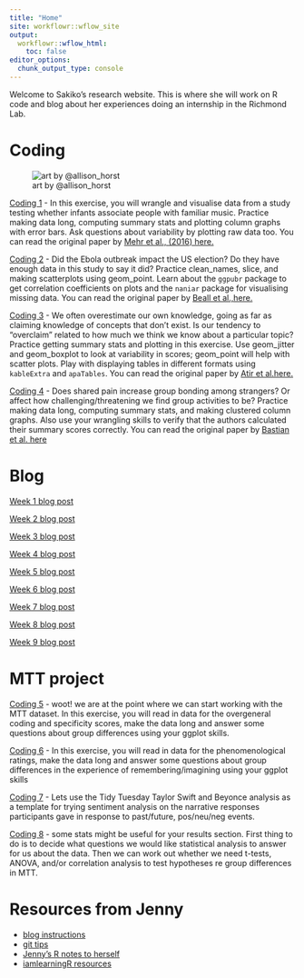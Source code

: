 ```yaml
---
title: "Home"
site: workflowr::wflow_site
output:
  workflowr::wflow_html:
    toc: false
editor_options:
  chunk_output_type: console
---
```


Welcome to Sakiko's research website. This is where she will work on R code and blog about her experiences doing an internship in the Richmond Lab. 


# Coding

![art by @allison_horst](https://raw.githubusercontent.com/allisonhorst/stats-illustrations/master/rstats-artwork/monster_support.jpg)

[Coding 1](coding1.html)
- In this exercise, you will wrangle and visualise data from a study testing whether infants associate people with familiar music. Practice making data long, computing summary stats and plotting column graphs with error bars. Ask questions about variability by plotting raw data too. You can read the original paper by [Mehr et al., (2016) here.](https://journals.sagepub.com/doi/abs/10.1177/0956797615626691)

[Coding 2](coding2.html)
- Did the Ebola outbreak impact the US election? Do they have enough data in this study to say it did? Practice clean_names, slice, and making scatterplots using geom_point. Learn about the `ggpubr` package to get correlation coefficients on plots and the `naniar` package for visualising missing data. You can read the original paper by [Beall et al.,here.](https://journals.sagepub.com/doi/abs/10.1177/0956797617718183)

[Coding 3](coding3.html)
- We often overestimate our own knowledge, going as far as claiming knowledge of concepts that don't exist. Is our tendency to "overclaim" related to how much we think we know about a particular topic? Practice getting summary stats and plotting in this exercise. Use geom_jitter and geom_boxplot to look at variability in scores; geom_point will help with scatter plots. Play with displaying tables in different formats using `kableExtra` and `apaTables`. You can read the original paper by [Atir et al.here.](https://journals.sagepub.com/doi/abs/10.1177/0956797615588195)


[Coding 4](coding4.html)
- Does shared pain increase group bonding among strangers? Or affect how challenging/threatening we find group activities to be? Practice making data long, computing summary stats, and making clustered column graphs. Also use your wrangling skills to verify that the authors calculated their summary scores correctly. You can read the original paper by [Bastian et al. here](https://journals.sagepub.com/doi/abs/10.1177/0956797614545886)





# Blog

[Week 1 blog post](1_blog.html) 

[Week 2 blog post](2_blog.html) 

[Week 3 blog post](3_blog.html) 

[Week 4 blog post](4_blog.html) 

[Week 5 blog post](5_blog.html)

[Week 6 blog post](6_blog.html)

[Week 7 blog post](7_blog.html)

[Week 8 blog post](8_blog.html)

[Week 9 blog post](9_blog.html)

# MTT project

[Coding 5](coding5.html)
- woot! we are at the point where we can start working with the MTT dataset. In this exercise, you will read in data for the overgeneral coding and specificity scores, make the data long and answer some questions about group differences using your ggplot skills. 

[Coding 6](coding6.html)
- In this exercise, you will read in data for the phenomenological ratings, make the data long and answer some questions about group differences in the experience of remembering/imagining using your ggplot skills

[Coding 7](coding7.html)
- Lets use the Tidy Tuesday Taylor Swift and Beyonce analysis as a template for trying sentiment analysis on the narrative responses participants gave in response to past/future, pos/neu/neg events. 

[Coding 8](coding8.html)
- some stats might be useful for your results section. First thing to do is to decide what questions we would like statistical analysis to answer for us about the data. Then we can work out whether we need t-tests, ANOVA, and/or correlation analysis to test hypotheses re group differences in MTT. 


# Resources from Jenny

- [blog instructions](blog_instructions.html)
- [git tips](git-tips.html)
- [Jenny's R notes to herself](http://jenrichmond.rbind.io/post/)
- [iamlearningR resources](https://iamlearningr.netlify.app/)

